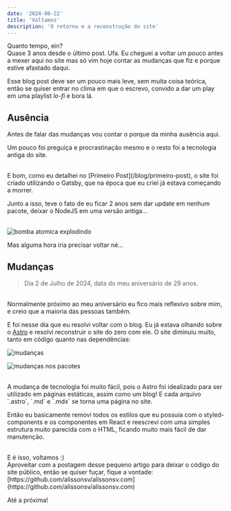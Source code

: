 ```yaml
---
date: '2024-08-22'
title: 'Voltamos'
description: 'O retorno e a reconstrução do site'
---
```


Quanto tempo, ein?
<br/>
Quase 3 anos desde o último post. Ufa. Eu cheguei a voltar um pouco antes a mexer aqui no site mas só vim hoje contar as mudanças que fiz e porque estive afastado daqui.

Esse blog post deve ser um pouco mais leve, sem muita coisa teórica, então se quiser entrar no clima em que o escrevo, convido a dar um play em uma playlist _lo-fi_ e bora lá.

## Ausência

Antes de falar das mudanças vou contar o porque da minha ausência aqui.

Um pouco foi preguiça e procrastinação mesmo e o resto foi a tecnologia antiga do site.

<br/>
E bom, como eu detalhei no [Primeiro Post](/blog/primeiro-post), o site foi criado utilizando o Gatsby, que na época que eu criei já estava começando a morrer.

Junto a isso, teve o fato de eu ficar 2 anos sem dar update em nenhum pacote, deixar o NodeJS em uma versão antiga...

<br/>
<img src="https://j.gifs.com/v2jNzm.gif" alt="bomba atomica explodindo"/>

Mas alguma hora iria precisar voltar né...

## Mudanças

> Dia 2 de Julho de 2024, data do meu aniversário de 29 anos.
<br/>
Normalmente próximo ao meu aniversário eu fico mais reflexivo sobre mim, e creio que a maioria das pessoas também.

E foi nesse dia que eu resolvi voltar com o blog. Eu já estava olhando sobre o [Astro](https://astro.build/) e resolvi reconstruir o site do zero com ele.
O site diminuiu muito, tanto em código quanto nas dependências:

![mudanças](../../images/2024-08-21-changes.png)

![mudanças nos pacotes](../../images/2024-08-21-packages-changes.png)

<br/>
A mudança de tecnologia foi muito fácil, pois o Astro foi idealizado para ser utilizado em páginas estáticas, assim como um blog! E cada arquivo `.astro`, `.md` e `.mdx` se torna uma página no site.

Então eu basicamente removi todos os estilos que eu possuia com o styled-components e os componentes em React e reescrevi com uma simples estrutura muito parecida com o HTML, ficando muito mais fácil de dar manutenção.

<br/>
E é isso, voltamos :)

<br/>
Aproveitar com a postagem desse pequeno artigo para deixar o código do site público, então se quiser fuçar, fique a vontade: [https://github.com/alissonsv/alissonsv.com](https://github.com/alissonsv/alissonsv.com)

<br/>

Até a próxima!
